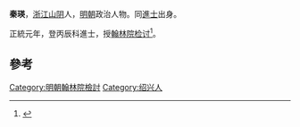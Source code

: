 '''秦瑛'''，[[浙江|浙江]][[山阴县_(浙江省)|山阴]]人，[[明朝|明朝]]政治人物。同[[進士|進士]]出身。

正統元年，登丙辰科進士，授[[翰林院|翰林院]][[检讨|检讨]]<ref>{{cite news|title=《绍兴市志 卷44 第二章  历代进士名录》|url=http://www.sxlib.com:8080/web/gycslou/sxsz/44z2.htm|accessdate=2013-07-25|newspaper=绍兴图书馆|deadurl=yes|archiveurl=https://archive.is/20120914053252/http://www.sxlib.com:8080/web/gycslou/sxsz/44z2.htm|archivedate=2012-09-14}}</ref>。

==參考==
{{reflist}}
{{明朝人物小作品}}
{{正統元年丙辰科殿試金榜}}
{{DEFAULTSORT:Qin秦}}
[[Category:明朝翰林院檢討|Category:明朝翰林院檢討]]
[[Category:绍兴人|Category:绍兴人]]